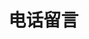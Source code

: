# 电话留言
<ScDailyConversation />
<br />
<Dialog>
# Hi! I'd like to talk to Mr. Chang.
#### He's currently out of the office.
# When will he be back?
#### In two days, on Friday.
# I see.
#### Can I take a [message/n.]?
# Yes. Please let him know Jack called. I would like to talk to him about the wind power project. Please ask him to call me back.
#### No problem. What's your phone number?
# My mobile number is 0977-822-224.
#### Got it. I'll ask him to call you back. Have a nice day.
# Thanks, you too.
</Dialog>
